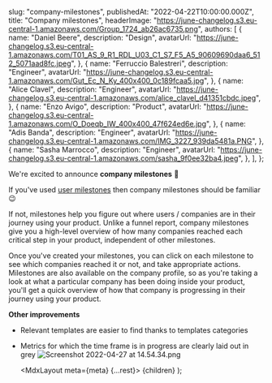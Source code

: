 
  slug: "company-milestones",
  publishedAt: "2022-04-22T10:00:00.000Z",
  title: "Company milestones",
  headerImage: "https://june-changelog.s3.eu-central-1.amazonaws.com/Group_1724_ab26ac6735.png",
  authors: [
    {
      name: "Daniel Beere",
      description: "Design",
      avatarUrl:
        "https://june-changelog.s3.eu-central-1.amazonaws.com/T01_AS_9_R1_RDL_U03_C1_S7_F5_A5_90609690daa6_512_5071aad8fc.jpeg",
    },
    {
      name: "Ferruccio Balestreri",
      description: "Engineer",
      avatarUrl:
        "https://june-changelog.s3.eu-central-1.amazonaws.com/Gut_Ec_N_Ky_400x400_0c189fcaa5.jpg",
    },
    {
      name: "Alice Clavel",
      description: "Engineer",
      avatarUrl:
        "https://june-changelog.s3.eu-central-1.amazonaws.com/alice_clavel_d41351cbdc.jpeg",
    },
    {
      name: "Enzo Avigo",
      description: "Product",
      avatarUrl:
        "https://june-changelog.s3.eu-central-1.amazonaws.com/O_Doeqb_IW_400x400_47f624ed6e.jpg",
    },
    {
      name: "Adis Banda",
      description: "Engineer",
      avatarUrl: "https://june-changelog.s3.eu-central-1.amazonaws.com/IMG_3227_939da5481a.PNG",
    },
    {
      name: "Sasha Marrocco",
      description: "Engineer",
      avatarUrl: "https://june-changelog.s3.eu-central-1.amazonaws.com/sasha_9f0ee32ba4.jpeg",
    },
  ],
};

We're excited to announce **company milestones** 🎉

If you've used [user milestones](https://changelog.june.so/changelog/user-milestones) then company milestones should be familiar 😉

If not, milestones help you figure out where users / companies are in their journey using your product. Unlike a funnel report, company milestones give you a high-level overview of how many companies reached each critical step in your product, independent of other milestones.

Once you've created your milestones, you can click on each milestone to see which companies reached it or not, and take appropriate actions. Milestones are also available on the company profile, so as you're taking a look at what a particular company has been doing inside your product, you'll get a quick overview of how that company is progressing in their journey using your product.

**Other improvements**

- Relevant templates are easier to find thanks to templates categories
- Metrics for which the time frame is in progress are clearly laid out in grey
  ![Screenshot 2022-04-27 at 14.54.34.png](https://june-changelog.s3.eu-central-1.amazonaws.com/Screenshot_2022_04_27_at_14_54_34_3ec5414e9d.png)

  <MdxLayout meta={meta} {...rest}>
    {children}
  </MdxLayout>
);
